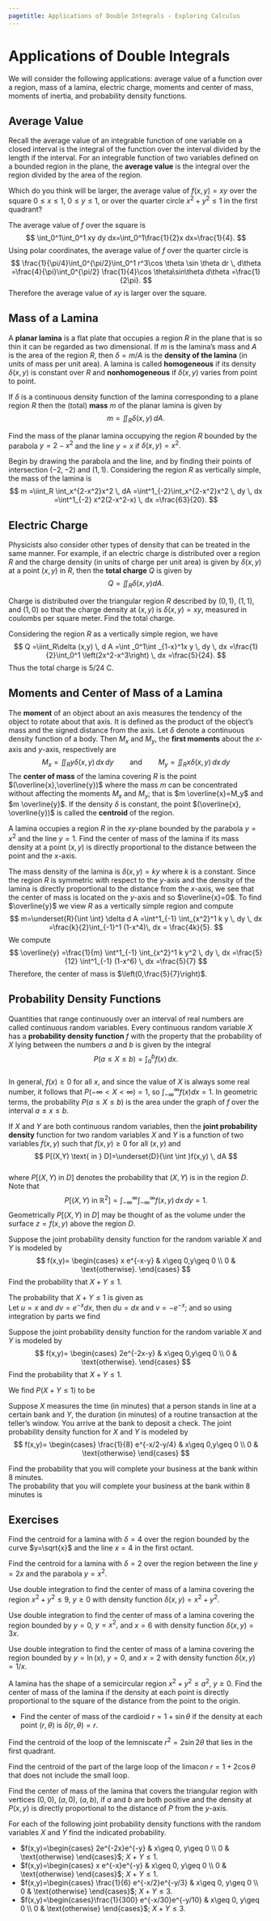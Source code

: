 ```yaml
---
pagetitle: Applications of Double Integrals - Exploring Calculus
---
```

# Applications of Double Integrals
 
We will consider the following applications: average value of a function over a region, mass of a lamina, electric charge, moments and center of mass, moments of inertia, and probability density functions. 

## Average Value

Recall the average value of an integrable function of one variable on a closed interval is the integral of the function over the interval divided by the length if the interval. For an integrable function of two variables defined on a bounded region in the plane, the 
\index{average value} **average value** is the integral over the region divided by the area of the region. 

::: {#exm- } 

Which do you think will be larger, the average value of $f(x,y)=xy$ over the square $0\leq x\leq 1$, $0\leq y \leq 1$, or over the quarter circle $x^2+y^2\leq 1$ in the first quadrant?
::: 

::: {.solution }
The average value of $f$ over the square is 
$$
\int_0^1\int_0^1 xy dy dx=\int_0^1\frac{1}{2}x dx=\frac{1}{4}.
$$
Using polar coordinates, the average value of $f$ over the quarter circle is 
$$
\frac{1}{\pi/4}\int_0^{\pi/2}\int_0^1 r^3\cos \theta \sin \theta dr \, d\theta
=\frac{4}{\pi}\int_0^{\pi/2} \frac{1}{4}\cos \theta\sin\theta d\theta
=\frac{1}{2\pi}.
$$
Therefore the average value of $xy$ is larger over the square.
::: 


## Mass of a Lamina

A \index{planar lamina} **planar lamina**  is a flat plate that occupies a region $R$ in the plane that is so thin it can be regarded as two dimensional. If $m$ is the
lamina's mass and $A$ is the area of the region $R,$ then $\delta =m/A$ is the \index{density of the lamina} **density of the lamina**  (in units of mass per unit area). A
lamina is called \index{homogeneous} **homogeneous** if its density $\delta (x,y)$ is constant over $R$ and \index{nonhomogeneous} **nonhomogeneous** if $\delta (x,y)$ varies from point to point.  

::: {#def- } 

If $\delta$ is a continuous density function of the lamina corresponding to a plane region $R$ then the (total) \index{mass} **mass**  $m$ of the planar lamina is given by  
$$
m=\iint_R\delta (x,y) \, dA.
$$
::: 

::: {#exm- } 

Find the mass of the planar lamina occupying the region $R$ bounded by the parabola 
$y=2-x^2$ and the line $y=x$ if $\delta (x,y)=x^2.$ 
::: 

::: {.solution }
Begin by drawing the parabola and the line, and by finding their points of intersection $(-2,-2)$ and $(1,1)$. Considering the region $R$ as vertically simple, the mass of the lamina is 
$$
 m
 =\iint_R \int_x^{2-x^2}x^2 \, dA
 =\int^1_{-2}\int_x^{2-x^2}x^2 \, dy \, dx
 =\int^1_{-2} x^2(2-x^2-x) \, dx =\frac{63}{20}.
$$
::: 

## Electric Charge


Physicists also consider other types of density that can be treated in the same manner. For example, if an electric charge is distributed over a
region $R$ and the charge density (in units of charge per unit area) is given by $\delta (x,y)$ at a point $(x,y)$ in $R,$ then the 
\index{total charge} **total charge**  $Q$ is given by  
$$ 
Q=\iint_R\delta (x,y) d A.
$$

::: {#exm- } 

Charge is distributed over the triangular region $R$ described by $(0,1),$ $(1,1),$ and $(1,0)$ so that the charge density at $(x,y)$ is $\delta (x,y)= x y,$ measured in coulombs per square meter. Find the total charge.  
::: 

::: {.solution }
Considering the region $R$ as a vertically simple region, we have  
$$
Q =\iint_R\delta (x,y) \, d A
=\int _0^1\int _{1-x}^1x y \, dy \, dx 
=\frac{1}{2}\int_0^1 \left(2x^2-x^3\right) \, dx
=\frac{5}{24}.
$$
Thus the total charge is $5/24$ C.  
::: 

## Moments and Center of Mass of a Lamina

The \index{moment} **moment**  of an object about an axis measures the tendency of the object to rotate about that axis. It is defined as the product of the object's mass and the signed distance from the axis. Let $\delta$ denote a continuous density function of a body.
Then $M_x$ and $M_y,$ the \index{first moments} **first moments**  about the $x$-axis
and $y$-axis, respectively are 
$$
M_x=\iint_Ry \delta (x,y) \, dx \, dy
\qquad \text{and} \qquad 
M_y=\iint_Rx \delta (x,y) \, dx \, dy
$$
The \index{center of mass} **center of mass** of the lamina covering $R$ is the point $(\overline{x},\overline{y})$ where the mass $m$ can be concentrated without affecting the moments $M_x$ and $M_y$; that is $m \overline{x}=M_y$ and $m \overline{y}$. If the density $\delta$ is constant, the point $(\overline{x}, \overline{y})$ is called the \index{centroid} **centroid**  of the region.

::: {#exm- } 
A lamina occupies a region $R$ in the $xy$-plane bounded by the parabola $y=x^2$ and the line $y=1$. Find the center of mass of the lamina if its mass density at a point $(x,y)$ is directly proportional to the distance between the point and the $x$-axis. 
::: 

::: {.solution }
The mass density of the lamina is $\delta(x,y)=ky$ where $k$ is a constant. Since the region $R$ is symmetric with respect to the $y$-axis and the density of the lamina is directly proportional to the distance from the $x$-axis, we see that the center of mass is located on the $y$-axis and so $\overline{x}=0$. To find $\overline{y}$ we view $R$ as a vertically simple region and compute
$$
m=\underset{R}{\int \int} \delta d A
=\int^1_{-1} \int_{x^2}^1 k y \, dy \, dx
=\frac{k}{2}\int_{-1}^1 (1-x^4)\, dx
= \frac{4k}{5}.
$$
We compute
$$
\overline{y}
=\frac{1}{m} \int^1_{-1} \int_{x^2}^1 k y^2 \, dy \, dx
=\frac{5}{12} \int^1_{-1} (1-x^6) \, dx 
=\frac{5}{7}
$$ 
Therefore, the center of mass is $\left(0,\frac{5}{7}\right)$.
::: 

## Probability Density Functions


Quantities that range continuously over an interval of real numbers are called continuous random variables. Every continuous random variable
$X$ has a \index{probability density function} **probability density function**  $f$ with the property that the probability of $X$ lying between the numbers $a$ and $b$ is given by the integral  
$$
P(a\leq X\leq  b)=\int _a^bf(x) \, dx.
$$  
In general, $f(x)\geq 0$ for all $x,$ and since the value of $X$ is always some real number, it follows that $P(-\infty <X<\infty )=1,$ so
$\int _{-\infty }^{\infty } f(x)dx=1.$ 
In geometric terms, the probability $P(a\leq X\leq b)$ is the area under the graph of $f$ over the interval $a\leq x\leq b.$  

 If $X$ and $Y$ are both continuous random variables, then the \index{joint probability density} **joint probability density**  function for two random variables $X$ and $Y$ is a function of two variables $f(x,y)$ such that $f(x,y)\geq 0$ for all $(x,y)$ and 
$$
P[(X,Y) \text{ in } D]=\underset{D}{\int \int }f(x,y) \, dA
$$  
where $P[(X,Y) \text{ in } D]$ denotes the probability that $(X,Y)$ is in the region $D.$ Note that 
$$
P\left[(X,Y) \text{ in } \mathbb{R}^2\right]=\int _{-\infty }^{\infty }\int _{-\infty }^{\infty }f(x,y) \, dx \, dy =1.
$$ 
Geometrically $P[(X,Y) \text{ in } D]$ may be thought of as the volume under the surface $z=f(x,y)$ above the region $D$. 

::: {#exm- } 
Suppose the joint probability density function for the random variable $X$ and $Y$ is modeled by  
$$ 
f(x,y)=
\begin{cases}
 x e^{-x-y} & x\geq 0,y\geq 0  \\
 0 & \text{otherwise}.
\end{cases}
$$
Find the probability that $X+Y\leq 1.$  
::: 

::: {.solution }
The probability that $X+Y\leq 1$ is given as  
\begin{align*}
P(X+Y\leq 1)
& =\int _0^1\int _0^{1-x} x e^{-x-y} dy\, dx \\
& =\int_0^1 \left(-x\int _0^{1-x}e^{-x-y} (-1)dy\right) \, dx \\
& =\int_0^1 \left(-x \left.e^{-x-y}\right|^{1-x}_0 \right) \, dx \\
& =\int_0^1 \left[\left(-x e^{-x-(1-x)}\right)-\left(-x e^{-x-0}\right)\right] \, dx \\
& =\int_0^1 \left(-\frac{1}{e}+e^{-x}\right) x \, dx \\
& =-\frac{1}{e}\int_0^1 x \, dx+\int _0^1x e^{-x} dx
\end{align*}
Let $u=x$ and $dv=e^{-x}dx,$ then $du=dx$ and $v=-e^{-x}$; and so using integration by parts we find 
\begin{align*}
P(X+Y\leq 1) 
&=-\frac{1}{e}\int_0^1 x \, dx-\left.x e^{-x}\right|^1_0 +\int_0^1 e^{-x} \, dx \\
& =-\frac{1}{e}\left.\frac{x^2}{2}\right|^1_0 -x \left.e^{-x}\right|^1_0 -\left.e^{-x}\right|^1_0 \\
& =-\frac{1}{e}\left(\frac{1}{2}\right)- \left(\frac{1}{e}\right)-\left(\frac{1}{e}\right)+1
=1-\frac{5}{2 e} 
\approx 0.0803014.
\end{align*}
::: 
 
::: {#exm- } 
Suppose the joint probability density function for the random variable $X$ and $Y$ is modeled by 
$$ 
f(x,y)=
\begin{cases}
 2e^{-2x-y} & x\geq 0,y\geq 0  \\
 0 & \text{otherwise}.
\end{cases}
$$
Find the probability that $X+Y\leq 1.$  
::: 

::: {.solution }
We find $P(X+Y\leq 1)$  to be
\begin{align*}
& 2\int _0^1\int _0^{1-x} e^{-2x-y} \, dy \, dx
=2\int_0^1 \left(-e^{-x-1}+e^{-2 x}\right) \, dx \\
& =\frac{1}{ e^2}-\frac{2-e}{e}
\approx 0.399576.
\end{align*}
::: 
 

::: {#exm- } 
Suppose $X$ measures the time (in minutes) that a person stands in line at a certain bank and $Y,$ the duration (in minutes) of a routine transaction at the teller's window. You arrive at the bank to deposit a check. The joint probability density function for $X$ and $Y$ is modeled by  
$$ 
f(x,y)=
\begin{cases}
 \frac{1}{8} e^{-x/2-y/4} & x\geq 0,y\geq 0 \\
 0 & \text{otherwise}
\end{cases}
$$
::: 

::: {.solution }
Find the probability that you will complete your business at the bank within 8 minutes.  
 The probability that you will complete your business at the bank within 8 minutes is 
\begin{align*}
P(X+Y\leq 8) 
& 
=\frac{1}{8}\int _0^8\int _0^{8-x}e^{-x/2-y/4} \, dy \, dx 
\\
& =(-4)\frac{1}{8}\int _0^8\int _0^{8-x}e^{-x/2-y/4}\left(-\frac{1}{4}\right) \, dy \, dx 
\\
&  =\left(-\frac{1}{2}\right)\int _0^8\left.\left(e^{-x/2-y/4}\right)\right|^{8-x}_0 dx 
\\
& =\left(-\frac{1}{2}\right)\int_0^8 \left(e^{-x/2-(8-x)/4}-e^{-x/2}\right) \, dx 
\\
& =\left(-\frac{1}{2}\right)\int_0^8 \left(e^{\left(-\frac{x}{4}-2\right)}-e^{-x/2}\right) \, dx 
\\
& =\left(-\frac{1}{2}\right)\left((-4)\int_0^8 e^{\left(-\frac{x}{4}-2\right)}\left(\frac{-1}{4}\right) \, dx-(-2)\int_0^8 e^{\frac{-x}{2}}\left(\frac{-1}{2}\right) \, dx\right) 
\\
& =\left(-\frac{1}{2}\right)\left(\left.(-4)e^{\left(-\frac{x}{4}-2\right)}\right|^8_0 +\left.2e^{\frac{-x}{2}}\right|^8_0\right) 
\\
& =2e^{\left(-\frac{x}{4}-2\right)}\left|^8_0-e^{\frac{-x}{2}}\right|^8_0 
\\
& =2e^{\left(-\frac{8}{4}-2\right)}-2e^{\left(-\frac{0}{4}-2\right)}-\left(e^{\frac{-8}{2}}\right)+\left(e^{\frac{-0}{2}}\right)
\\
& =e^{-4}-2e^{-2}+1 
=\left(\frac{1}{e^2}-1\right)^2 
\approx 0.747645.
\end{align*}
::: 
 
 
## Exercises

::: {#exr- } 
Find the centroid for a lamina with $\delta =4$ over the region bounded by the curve $y=\sqrt{x}$ and the line $x=4$ in the first octant.
::: 

::: {#exr- } 
Find the centroid for a lamina with $\delta =2$ over the region between the line $y=2x$ and the parabola $y=x^2.$ 
::: 

::: {#exr- } 
Use double integration to find the center of mass of a lamina covering the region $x^2+y^2\leq 9,$ $y\geq 0$ with density function $\delta
(x,y)=x^2+y^2.$ 
::: 

::: {#exr- } 
Use double integration to find the center of mass of a lamina covering the region bounded by $y=0,$ $y=x^2,$ and $x=6$ with density function
$\delta (x,y)=3x.$ 
::: 

::: {#exr- } 
Use double integration to find the center of mass of a lamina covering the region bounded by $y=\ln (x),$ $y=0,$ and $x=2$ with density
function $\delta (x,y)=1/x.$ 
::: 

::: {#exr- } 
A lamina has the shape of a semicircular region $x^2+y^2\leq a^2,$ $y\geq 0.$ Find the center of mass of the lamina if the density at each
point is directly proportional to the square of the distance from the point to the origin.
 
- Find the center of mass of the cardioid $r=1+\sin  \theta$ if the density at each point $(r,\theta )$ is $\delta (r,\theta )=r.$
::: 

::: {#exr- } 
Find the centroid of the loop of the lemniscate $r^2=2 \sin  2 \theta$ that lies in the first quadrant. 
::: 

::: {#exr- } 
Find the centroid of the part of the large loop of the limacon $r=1+2 \cos  \theta$ that does not include the small loop.
::: 

::: {#exr- } 
Find the center of mass of the lamina that covers the triangular region with vertices $(0,0),$ $(a,0),$ $(a,b),$ if $a$ and $b$ are
both positive and the density at $P(x,y)$ is directly proportional to the distance of $P$ from the $y$-axis. 
::: 

::: {#exr- } 
For each of the following joint probability density functions with the random variables $X$ and $Y$ find the indicated probability.
 
- $f(x,y)=\begin{cases} 2e^{-2x}e^{-y} & x\geq 0, y\geq 0  \\ 0 & \text{otherwise} \end{cases}$; $X+Y\leq 1.$
- $f(x,y)=\begin{cases} x e^{-x}e^{-y} & x\geq 0, y\geq 0  \\ 0 & \text{otherwise} \end{cases}$; $X+Y\leq 1.$
- $f(x,y)=\begin{cases} \frac{1}{6} e^{-x/2}e^{-y/3} & x\geq 0, y\geq 0  \\ 0 & \text{otherwise} \end{cases}$; $X+Y\leq 3.$
- $f(x,y)=\begin{cases}\frac{1}{300} e^{-x/30}e^{-y/10} & x\geq 0, y\geq 0  \\ 0 & \text{otherwise} \end{cases}$; $X+Y\leq 3.$
::: 



